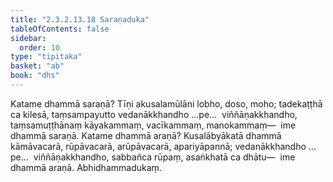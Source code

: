 ```yaml
---
title: "2.3.2.13.18 Saraṇaduka"
tableOfContents: false
sidebar:
  order: 10
type: "tipitaka"
basket: "ab"
book: "dhs"
---
```



<DynamicBreadcrumb />

<Division number="1301" book="dhs">

<Paragraph number="2002" book="dhs">
Katame dhammā saraṇā? Tīṇi akusalamūlāni lobho, doso, moho; tadekaṭṭhā ca kilesā, taṃsampayutto vedanākkhandho …pe…  viññāṇakkhandho, taṃsamuṭṭhānaṃ kāyakammaṃ, vacīkammaṃ, manokammaṃ—  ime dhammā saraṇā.
</Paragraph>

</Division>
<Division number="1302" book="dhs">

<Paragraph number="2003" book="dhs">
Katame dhammā araṇā? Kusalābyākatā dhammā kāmāvacarā, rūpāvacarā, arūpāvacarā, apariyāpannā; vedanākkhandho …pe…  viññāṇakkhandho, sabbañca rūpaṃ, asaṅkhatā ca dhātu—  ime dhammā araṇā.

</Paragraph>
</Division>

<Paragraph number="2004" type="center" book="dhs">
Abhidhammadukaṃ.
</Paragraph>
